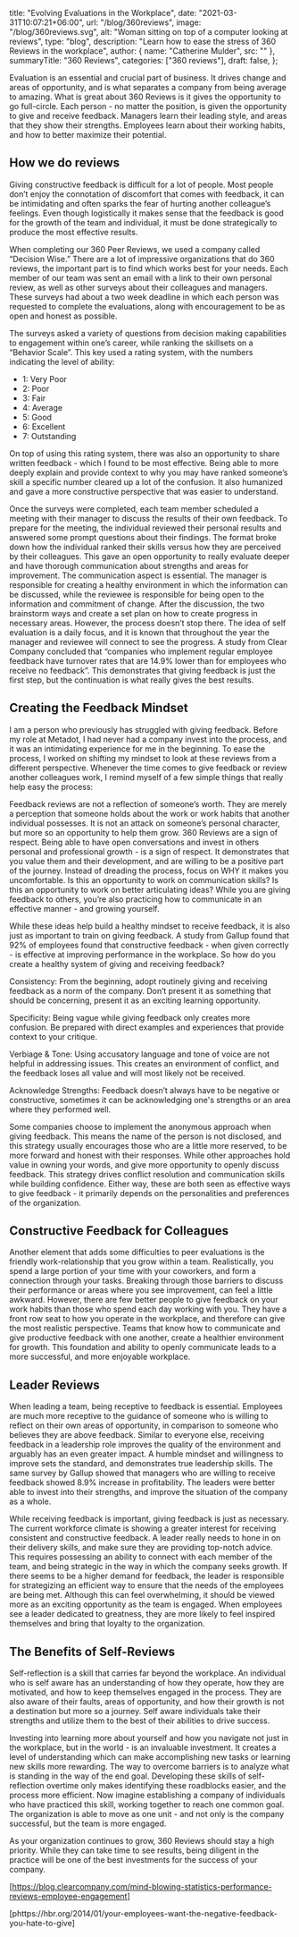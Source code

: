   title: "Evolving Evaluations in the Workplace",
  date: "2021-03-31T10:07:21+06:00",
  url: "/blog/360reviews",
  image: "/blog/360reviews.svg",
  alt: "Woman sitting on top of a computer looking at reviews",
  type: "blog",
  description: "Learn how to ease the stress of 360 Reviews in the workplace",
  author: { name: "Catherine Mulder", src: "" },
  summaryTitle: "360 Reviews",
  categories: ["360 reviews"],
  draft: false,
};

Evaluation is an essential and crucial part of business. It drives change and areas of opportunity, and is what separates a company from being average to amazing. What is great about 360 Reviews is it gives the opportunity to go full-circle. Each person - no matter the position, is given the opportunity to give and receive feedback. Managers learn their leading style, and areas that they show their strengths. Employees learn about their working habits, and how to better maximize their potential.

## How we do reviews

Giving constructive feedback is difficult for a lot of people. Most people don’t enjoy the connotation of discomfort that comes with feedback, it can be intimidating and often sparks the fear of hurting another colleague’s feelings. Even though logistically it makes sense that the feedback is good for the growth of the team and individual, it must be done strategically to produce the most effective results.

When completing our 360 Peer Reviews, we used a company called “Decision Wise.” There are a lot of impressive organizations that do 360 reviews, the important part is to find which works best for your needs. Each member of our team was sent an email with a link to their own personal review, as well as other surveys about their colleagues and managers. These surveys had about a two week deadline in which each person was requested to complete the evaluations,
along with encouragement to be as open and honest as possible.

The surveys asked a variety of questions from decision making capabilities to engagement within one’s career, while ranking the skillsets on a “Behavior Scale”. This key used a rating system, with the numbers indicating the level of ability:

- 1: Very Poor
- 2: Poor
- 3: Fair
- 4: Average
- 5: Good
- 6: Excellent
- 7: Outstanding

On top of using this rating system, there was also an opportunity to share written feedback - which I found to be most effective. Being able to more deeply explain and provide context to why you may have ranked someone’s skill a specific number cleared up a lot of the confusion. It also humanized and gave a more constructive perspective that was easier to understand.

Once the surveys were completed, each team member scheduled a meeting with their manager to discuss the results of their own feedback. To prepare for the meeting, the individual reviewed their personal results and answered some prompt questions about their findings. The format broke down how the individual ranked their skills versus how they are perceived by their colleagues. This gave an open opportunity to really evaluate deeper and have thorough communication about strengths and areas for improvement. The communication aspect is essential. The manager is responsible for creating a healthy environment in which the information can be discussed, while the reviewee is responsible for being open to the information and commitment of change. After the discussion, the two brainstorm ways and create a set plan on how to create progress in necessary areas. However, the process doesn’t stop there. The idea of self evaluation is a daily focus, and it is known that throughout the year the manager and reviewee will connect to see the progress. A study from Clear Company concluded that “companies who implement regular employee
feedback have turnover rates that are 14.9% lower than for employees who receive no feedback”. This demonstrates that giving
feedback is just the first step, but the continuation is what really gives the best results.

## Creating the Feedback Mindset

I am a person who previously has struggled with giving feedback. Before my role at Metadot, I had never had a company invest into the process, and it was an intimidating experience for me in the beginning. To ease the process, I worked on shifting my mindset to look at these reviews from a different perspective. Whenever the time comes to give feedback or review another colleagues work, I remind myself of a few simple things that really help easy the process:

Feedback reviews are not a reflection of someone’s worth. They are merely a perception that someone holds about the work or work habits that another individual possesses. It is not an attack on someone’s personal character, but more so an opportunity to help them grow. 360 Reviews are a sign of respect. Being able to have open conversations and invest in others personal and professional growth - is a sign of respect. It demonstrates that you value them and their development, and are willing to be a positive part of the journey. Instead of dreading the process, focus on WHY it makes you uncomfortable. Is this an opportunity to work on communication skills? Is this an opportunity to work on better articulating ideas? While you are giving feedback to others, you’re also practicing how to communicate in an effective manner - and growing yourself.

While these ideas help build a healthy mindset to receive feedback, it is also just as important to train on giving feedback. A study from Gallup found that 92% of employees found that constructive feedback - when given correctly - is effective at improving performance in the workplace. So how do you create a healthy system of giving and receiving feedback?

Consistency: From the beginning, adopt routinely giving and receiving feedback as a norm of the company. Don’t present it as something
that should be concerning, present it as an exciting learning opportunity.

Specificity: Being vague while giving feedback only creates more confusion. Be prepared with direct examples and experiences that provide
context to your critique.

Verbiage & Tone: Using accusatory language and tone of voice are not helpful in addressing issues. This creates an environment of conflict,
and the feedback loses all value and will most likely not be received.

Acknowledge Strengths: Feedback doesn’t always have to be negative or constructive, sometimes it can be acknowledging one's strengths
or an area where they performed well.

Some companies choose to implement the anonymous approach when giving feedback. This means the name of the person is not disclosed, and this strategy usually encourages those who are a little more reserved, to be more forward and honest with their responses. While other approaches hold value in owning your words, and give more opportunity to openly discuss feedback. This strategy drives conflict resolution and communication skills while building confidence. Either way, these are both seen as effective ways to give feedback - it primarily depends on the personalities and preferences of the organization.

## Constructive Feedback for Colleagues

Another element that adds some difficulties to peer evaluations is the friendly work-relationship that you grow within a team.
Realistically, you spend a large portion of your time with your coworkers, and form a connection through your tasks. Breaking through
those barriers to discuss their performance or areas where you see improvement, can feel a little awkward. However, there are few better
people to give feedback on your work habits than those who spend each day working with you. They have a front row seat to how you operate
in the workplace, and therefore can give the most realistic perspective. Teams that know how to communicate and give productive feedback
with one another, create a healthier environment for growth. This foundation and ability to openly communicate leads to a more successful,
and more enjoyable workplace.

## Leader Reviews

When leading a team, being receptive to feedback is essential. Employees are much more receptive to the guidance of someone who is willing to reflect on their own areas of opportunity, in comparison to someone who believes they are above feedback. Similar to everyone else, receiving feedback in a leadership role improves the quality of the environment and arguably has an even greater impact. A humble mindset and willingness to improve sets the standard, and demonstrates true leadership skills. The same survey by Gallup showed that managers who are willing to receive feedback showed 8.9% increase in profitability. The leaders were better able to invest into their strengths, and improve the situation of the company as a whole.

While receiving feedback is important, giving feedback is just as necessary. The current workforce climate is showing a greater interest for receiving consistent and constructive feedback. A leader really needs to hone in on their delivery skills, and make sure they are providing top-notch advice. This requires possessing an ability to connect with each member of the team, and being strategic in the way in which the company seeks growth. If there seems to be a higher demand for feedback, the leader is responsible for strategizing an efficient way to ensure that the needs of the employees are being met. Although this can feel overwhelming, it should be viewed more as an exciting opportunity as the team is engaged. When employees see a leader dedicated to greatness, they are more likely to feel inspired themselves and bring that loyalty to the organization.

## The Benefits of Self-Reviews

Self-reflection is a skill that carries far beyond the workplace. An individual who is self aware has an understanding of how they operate, how they are motivated, and how to keep themselves engaged in the process. They are also aware of their faults, areas of opportunity, and how their growth is not a destination but more so a journey. Self aware individuals take their strengths and utilize them to the best of their abilities to drive success.

Investing into learning more about yourself and how you navigate not just in the workplace, but in the world - is an invaluable investment. It creates a level of understanding which can make accomplishing new tasks or learning new skills more rewarding. The way to overcome barriers is to analyze what is standing in the way of the end goal. Developing these skills of self-reflection overtime only makes identifying these roadblocks easier, and the process more efficient. Now imagine establishing a company of individuals who have practiced this skill, working together to reach one common goal. The organization is able to move as one unit - and not only is the company successful, but the team is more engaged.

As your organization continues to grow, 360 Reviews should stay a high priority. While they can take time to see results, being diligent
in the practice will be one of the best investments for the success of your company.

[https://blog.clearcompany.com/mind-blowing-statistics-performance-reviews-employee-engagement]

[phttps://hbr.org/2014/01/your-employees-want-the-negative-feedback-you-hate-to-give]
